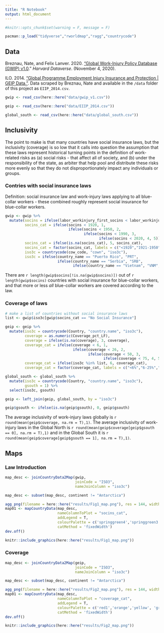 ```yaml
---
title: "R Notebook"
output: html_document
---
```




```r
#knitr::opts_chunk$set(warning = F, message = F)

pacman::p_load("tidyverse","rworldmap","ragg","countrycode")
```


## Data

Breznau, Nate, and Felix Lanver. 2020. [“Global Work-Injury Policy Database (GWIP) v1.0](https://dataverse.harvard.edu/dataset.xhtml?persistentId=doi:10.7910/DVN/IVKYIE).” *Harvard Dataverse*.  (November 4, 2020).

ILO. 2014. [“Global Programme Employment Injury Insurance and Protection | GEIP Data.”](https://www.ilo.org/wcmsp5/groups/public/---ed_emp/---emp_ent/documents/publication/wcms_573083.pdf). Data scraped by Breznau, Nate and available in the `/data` folder of this project as `EIIP_2014.csv`.

```r
gwip <- read_csv(here::here("data/gwip_v1.csv"))

geip <- read_csv(here::here("data/EIIP_2014.csv"))

global_south <- read_csv(here::here("data/global_south.csv"))
```

## Inclusivity

The point to make is that many countries have social insurance laws, but the inclusivity (coverage) is so low that it calls into question the assumption that these laws represent historical turning points in the definition of work-related risks as (a) social risks - that affect all of society, and (b) under the responsibility of the state, as arbiter that help pool and distribute these risks more evenly so that they do not disproportionately impact any individuals or groups. 

### Contries with social insurance laws

Definition: social insurance law and work-injury laws applying to all blue-collar workers - these combined roughly represent social insurance for blue-collar workers.

```r
gwip <- gwip %>%
  mutate(socins = ifelse(labor_workinjury_first_socins < labor_workinjury_firstlaw_bluecollar_fullcoverage, labor_workinjury_firstlaw_bluecollar_fullcoverage, ifelse(labor_workinjury_firstlaw_bluecollar_fullcoverage < labor_workinjury_first_socins, labor_workinjury_first_socins, ifelse(labor_workinjury_firstlaw_bluecollar_fullcoverage == labor_workinjury_first_socins, labor_workinjury_first_socins, NA))),
         socins_cat = ifelse(socins < 1920, 1, 
                             ifelse(socins < 1950, 2,
                                    ifelse(socins < 1990, 3,
                                           ifelse(socins < 2020, 4, 5)))),
         socins_cat = ifelse(is.na(socins_cat), 5, socins_cat),
         socins_cat = factor(socins_cat, labels = c("<1920","1921-1950","1951-1990",">1990","No Social Insurance")),
         iso3c = countrycode(cow_code, "cown", "iso3c"),
         iso3c = ifelse(country_name == "Puerto Rico", "PRT", 
                        ifelse(country_name == "Serbia", "SRB",
                               ifelse(country_name == "Vietnam", "VNM", iso3c))))
```

There are `r length(gwip$socins[!is.na(gwip$socins)])` out of `r length(gwip$socins)` countries with social insurance for blue-collar workers, and that more or less *all* blue-collar workers are covered according to the law.

### Coverage of laws

```r
# make a list of countries without social insurance laws
list <- gwip$iso3c[gwip$socins_cat == "No Social Insurance"]

geip <- geip %>%
  mutate(iso3c = countrycode(Country, "country.name", "iso3c"),
         coverage = as.numeric(Coverage_pct_LF),
         coverage = ifelse(is.na(coverage), 3, coverage),
         coverage_cat = ifelse(coverage < 6, 1,
                               ifelse(coverage < 26, 2,
                                      ifelse(coverage < 50, 3,
                                             ifelse(coverage < 75, 4, 5)))),
         coverage_cat = ifelse(iso3c %in% list, 6, coverage_cat),
         coverage_cat = factor(coverage_cat, labels = c("<6%","6-25%","26-50%","51-75%","76-100%","No Social Insurance")))

global_south <- global_south %>%
  mutate(iso3c = countrycode(Country, "country.name", "iso3c"),
         gsouth = 1) %>%
  select(iso3c, gsouth)

geip <- left_join(geip, global_south, by = "iso3c")

geip$gsouth <- ifelse(is.na(geip$gsouth), 0, geip$gsouth)
```

The average inclusivity of work-injury laws globally is `r round(mean(geip$coverage, na.rm = T),1)`. The average inclusivity of work-injury laws in the Global North is `r round(mean(geip$coverage[geip$gsouth == 0], na.rm = T),1)` and in the Global South it is `r round(mean(geip$coverage[geip$gsouth == 1], na.rm = T),1)`.

## Maps

### Law Introduction

```r
map_desc <- joinCountryData2Map(gwip,
                                joinCode = "ISO3",
                                nameJoinColumn = "iso3c")

map_desc <- subset(map_desc, continent != "Antarctica")

agg_png(filename = here::here("results/Fig1_map.png"), res = 144, width = 1500, height = 1200)
map01 <- mapCountryData(map_desc, 
                        nameColumnToPlot = "socins_cat", 
                        addLegend = T,
                        colourPalette = c('springgreen4','springgreen3','springgreen2', 'springgreen1','grey70'),
                        catMethod = 'fixedWidth')
dev.off()

knitr::include_graphics(here::here("results/Fig1_map.png"))
```

### Coverage

```r
map_desc <- joinCountryData2Map(geip,
                                joinCode = "ISO3",
                                nameJoinColumn = "iso3c")

map_desc <- subset(map_desc, continent != "Antarctica")

agg_png(filename = here::here("results/Fig2_map.png"), res = 144, width = 1500, height = 1200)
map01 <- mapCountryData(map_desc, 
                        nameColumnToPlot = "coverage_cat", 
                        addLegend = T,
                        colourPalette = c('red1','orange','yellow', 'green1','green4','grey70'),
                        catMethod = 'fixedWidth')
dev.off()

knitr::include_graphics(here::here("results/Fig2_map.png"))
```